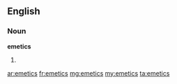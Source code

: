 ==English==

===Noun===
'''emetics'''

# {{plural of|[[emetic]]}}

[[ar:emetics]]
[[fr:emetics]]
[[mg:emetics]]
[[my:emetics]]
[[ta:emetics]]